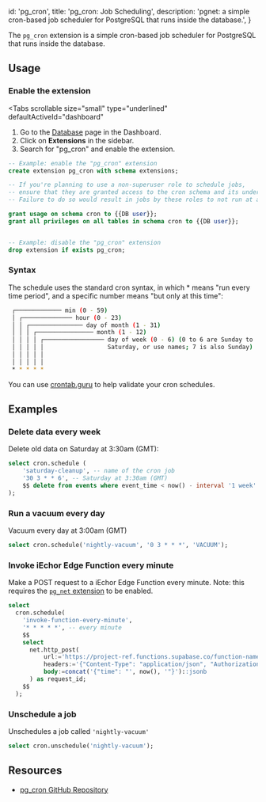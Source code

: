 
  id: 'pg_cron',
  title: 'pg_cron: Job Scheduling',
  description:
    'pgnet: a simple cron-based job scheduler for PostgreSQL that runs inside the database.',
}

The `pg_cron` extension is a simple cron-based job scheduler for PostgreSQL that runs inside the database.

## Usage

### Enable the extension

<Tabs
  scrollable
  size="small"
  type="underlined"
  defaultActiveId="dashboard"
>
<TabPanel id="dashboard" label="Dashboard">

1. Go to the [Database](https://iechor.com/dashboard/project/_/database/tables) page in the Dashboard.
2. Click on **Extensions** in the sidebar.
3. Search for "pg_cron" and enable the extension.

</TabPanel>
<TabPanel id="sql" label="SQL">

```sql
-- Example: enable the "pg_cron" extension
create extension pg_cron with schema extensions;

-- If you're planning to use a non-superuser role to schedule jobs,
-- ensure that they are granted access to the cron schema and its underlying objects beforehand.
-- Failure to do so would result in jobs by these roles to not run at all.

grant usage on schema cron to {{DB user}};
grant all privileges on all tables in schema cron to {{DB user}};


-- Example: disable the "pg_cron" extension
drop extension if exists pg_cron;
```

</TabPanel>
</Tabs>

### Syntax

The schedule uses the standard cron syntax, in which \* means "run every time period", and a specific number means "but only at this time":

```bash
 ┌───────────── min (0 - 59)
 │ ┌────────────── hour (0 - 23)
 │ │ ┌─────────────── day of month (1 - 31)
 │ │ │ ┌──────────────── month (1 - 12)
 │ │ │ │ ┌───────────────── day of week (0 - 6) (0 to 6 are Sunday to
 │ │ │ │ │                  Saturday, or use names; 7 is also Sunday)
 │ │ │ │ │
 │ │ │ │ │
 * * * * *
```

You can use [crontab.guru](https://crontab.guru/) to help validate your cron schedules.

## Examples

### Delete data every week

Delete old data on Saturday at 3:30am (GMT):

```sql
select cron.schedule (
    'saturday-cleanup', -- name of the cron job
    '30 3 * * 6', -- Saturday at 3:30am (GMT)
    $$ delete from events where event_time < now() - interval '1 week' $$
);
```

### Run a vacuum every day

Vacuum every day at 3:00am (GMT)

```sql
select cron.schedule('nightly-vacuum', '0 3 * * *', 'VACUUM');
```

### Invoke iEchor Edge Function every minute

Make a POST request to a iEchor Edge Function every minute. Note: this requires the [`pg_net` extension](/docs/guides/database/extensions/pgnet) to be enabled.

```sql
select
  cron.schedule(
    'invoke-function-every-minute',
    '* * * * *', -- every minute
    $$
    select
      net.http_post(
          url:='https://project-ref.functions.supabase.co/function-name',
          headers:='{"Content-Type": "application/json", "Authorization": "Bearer YOUR_ANON_KEY"}'::jsonb,
          body:=concat('{"time": "', now(), '"}')::jsonb
      ) as request_id;
    $$
  );
```

### Unschedule a job

Unschedules a job called `'nightly-vacuum'`

```sql
select cron.unschedule('nightly-vacuum');
```

## Resources

- [pg_cron GitHub Repository](https://github.com/citusdata/pg_cron)


